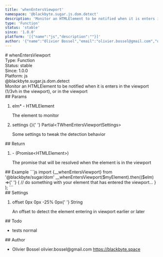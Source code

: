 ```yaml
---
title: 'whenEntersViewport'
namespace: '@blackbyte.sugar.js.dom.detect'
description: 'Monitor an HTMLElement to be notified when it is enters in the viewport (1/3vh in the viewport), or in the viewport'
type: 'Function'
status: 'stable'
since: '1.0.0'
platform: '[{"name":"js","description":""}]'
author: '{"name":"Olivier Bossel","email":"olivier.bossel@gmail.com","url":"https://blackbyte.space"}'
---
```


<div class="docmap-mdx">
  # whenEntersViewport
  <div class="_metas">
    <div class="_type">
      <span class="_type-label">Type:</span>
      <span class="_type-value">Function</span>
    </div>
    <div class="_status">
      <span class="_status-label">Status:</span>
      <span class="_status-value -stable">stable</span>
    </div>
    <div class="_since">
      <span class="_since-label">Since:</span>
      <span class="_since-value">1.0.0</span>
    </div>
    <div class="_platform">
      <span class="_platform-label">Platform:</span>
      <span class="_platform-value -js">js</span>
    </div>
  </div>
  <div class="_namespace">@blackbyte.sugar.js.dom.detect</div>
  <div class="_description typo-lead typo-format">
    Monitor an HTMLElement to be notified when it is enters in the viewport
    (1/3vh in the viewport), or in the viewport
  </div>
  <div class="_params">
    ## Params
    <ol class="_list">
      <li class="_item">
        <span class="_name">
          elm<span class="_required">*</span>
        </span>
        <span class="_default">-</span> <span class="_type">HTMLElement</span>
        <p class="_description">The element to monitor</p>
      </li>
      <li class="_item">
        <span class="_name">settings</span>
        <span class="_default">&lcub;&rcub;</span>{' '}
        <span class="_type">Partial&lt;TWhenEntersViewportSettings&gt;</span>
        <p class="_description">
          Some settings to tweak the detection behavior
        </p>
      </li>
    </ol>
  </div>
  <div class="_return">
    ## Return
    <ol class="_list">
      <li class="_item">
        <span class="_default">-</span>
        <span class="_type">&lpar;Promise&lt;HTMLElement&gt;&rpar;</span>
        <p class="_description">
          The promise that will be resolved when the element is in the viewport
        </p>
      </li>
    </ol>
  </div>
  <div class="_examples">
    ## Example ```js import {__whenEntersViewport} from '@blackbyte/sugar/dom'
    __whenEntersViewport($myElement).then(($elm) =>{' '}
    {
      // do something with your element that has entered the viewport...
    }
    ); ```
  </div>
  <div class="_settings">
    ## Settings
    <ol class="_list">
      <li class="_item">
        <span class="_name">offset</span>
        <span class="_default">0px 0px -25&percnt; 0px</span>{' '}
        <span class="_type">String</span>
        <p class="_description">
          An offset to detect the element entering in viewport earlier or later
        </p>
      </li>
    </ol>
  </div>
  <div class="_todo">
    ## Todo
    <ul class="_list">
      <li class="_item">
        <span class="_description">tests</span>
        <span class="_priority -normal">normal</span>
      </li>
    </ul>
  </div>
  <div class="_author">
    ## Author
    <ul class="_list">
      <li class="_item">
        <span class="_name">Olivier Bossel</span>
        <span class="_email">olivier.bossel@gmail.com</span>
        <a href="https://blackbyte.space" target="_blank" class="_url">
          https://blackbyte.space
        </a>
      </li>
    </ul>
  </div>
</div>
